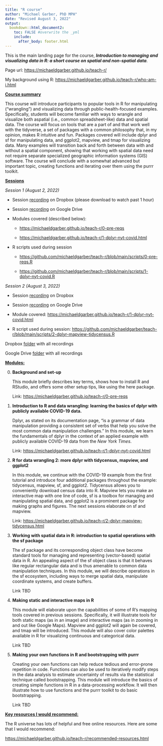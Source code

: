 ```yaml
---
title: "R course"
author: "Michael Garber, PhD MPH"
date: "Revised August 3, 2022"
output: 
  bookdown::html_document2:
    toc: FALSE #overwrite the _yml
    include: 
      after_body: footer.html
---
```


This is the main landing page for the course, ***Introduction to managing and visualizing data in R: a short course on spatial and non-spatial data***.

Page url: <https://michaeldgarber.github.io/teach-r/>

My background using R: [https://michaeldgarber.github.io/teach-r/who-am-i.html](https://michaeldgarber.github.io/teach-r/why-me.html){.uri}

[**Course summary**]{.underline}

This course will introduce participants to popular tools in R for manipulating ("wrangling") and visualizing data through public-health-focused examples. Specifically, students will become familiar with ways to wrangle and visualize both aspatial (i.e., common spreadsheet-like) data and spatial data. The course will focus on tools that are a part of and that work well with the tidyverse, a set of packages with a common philosophy that, in my opinion, makes R intuitive and fun. Packages covered will include dplyr and sf for manipulating data, and ggplot2, mapview, and tmap for visualizing data. Many examples will transition back and forth between data with and without a spatial component, showing that working with spatial data need not require separate specialized geographic information systems (GIS) software. The course will conclude with a somewhat advanced but important topic, creating functions and iterating over them using the purrr toolkit.

[**Sessions**]{.underline}

*Session 1 (August 2, 2022)*

-   Session [recording](https://www.dropbox.com/s/2rooqu9w0tbjqlg/r-course-sesion-1-video.mp4?dl=0) on Dropbox (please download to watch past 1 hour)

-   Session [recording](https://drive.google.com/file/d/13miuMQ-qFwC0d-alyABu5-RbaZ8xmQGH/view?usp=sharing) on Google Drive

-   Modules covered (described below):

    -   <https://michaeldgarber.github.io/teach-r/0-pre-reqs>

    -   <https://michaeldgarber.github.io/teach-r/1-dplyr-nyt-covid.html>

-   R scripts used during session

    -   <https://github.com/michaeldgarber/teach-r/blob/main/scripts/0-pre-reqs.R>

    -   <https://github.com/michaeldgarber/teach-r/blob/main/scripts/1-dplyr-nyt-covid.R>

*Session 2 (August 3, 2022)*

-   Session [recording](https://www.dropbox.com/s/eitst7w7kytl7bm/r-course-session-2-video.mp4?dl=0) on Dropbox

-   Session [recording](https://drive.google.com/file/d/11M9PlQJTO8PGgFX7dJm5OytRYMUBQYdS/view?usp=sharing) on Google Drive

-   Module covered: <https://michaeldgarber.github.io/teach-r/1-dplyr-nyt-covid.html>

-   R script used during session: <https://github.com/michaeldgarber/teach-r/blob/main/scripts/2-dplyr-mapview-tidycensus.R>

Dropbox [folder](https://www.dropbox.com/sh/rpqerzm0ukawhuk/AAAFN4FVfLsq9m4pBvdH83JCa?dl=0) with all recordings

Google Drive [folder](https://drive.google.com/drive/folders/125F0jIChEAPEqTKQx5VdFpKHe4xOOKYP?usp=sharing) with all recordings

[**Modules:**]{.underline}

0.  **Background and set-up**

    This module briefly describes key terms, shows how to install R and RStudio, and offers some other setup tips, like using the here package.

    Link: <https://michaeldgarber.github.io/teach-r/0-pre-reqs>

1.  **Introduction to R and data wrangling: learning the basics of dplyr with publicly available COVID-19 data.**

    Dplyr, as stated on its documentation page, "is a grammar of data manipulation providing a consistent set of verbs that help you solve the most common data manipulation challenges." In this module, we learn the fundamentals of dplyr in the context of an applied example with publicly available COVID-19 data from the *New York Times*.

    Link: <https://michaeldgarber.github.io/teach-r/1-dplyr-nyt-covid.html>

2.  **R for data wrangling 2: more dplyr with tidycensus, mapview, and ggplot2**

    In this module, we continue with the COVID-19 example from the first tutorial and introduce four additional packages throughout the example: tidycensus, mapview, sf, and ggplot2. Tidycensus allows you to conveniently download census data into R. Mapview lets you make an interactive map with one line of code, sf is a toolbox for managing and manipulating spatial data, and ggplot2 is a prominent package for making graphs and figures. The next sessions elaborate on sf and mapview.

    Link: <https://michaeldgarber.github.io/teach-r/2-dplyr-mapview-tidycensus.html>

3.  **Working with spatial data in R: introduction to spatial operations with the sf package**

    The sf package and its corresponding object class have become standard tools for managing and representing (vector-based) spatial data in R. An appealing aspect of the sf object class is that it behaves like regular rectangular data and is thus amenable to common data manipulation techniques. In this module, we will describe operations in the sf ecosystem, including ways to merge spatial data, manipulate coordinate systems, and create buffers.

    Link TBD

4.  **Making static and interactive maps in R**

    This module will elaborate upon the capabilities of some of R's mapping tools covered in previous sessions. Specifically, it will illustrate tools for both static maps (as in an image) and interactive maps (as in zooming in and out like Google Maps). Mapview and ggplot2 will again be covered, and tmap will be introduced. This module will also cover color palettes available in R for visualizing continuous and categorical data.

    Link TBD

5.  **Making your own functions in R and bootstrapping with purrr**

    Creating your own functions can help reduce tedious and error-prone repetition in code. Functions can also be used to iteratively modify steps in the data analysis to estimate uncertainty of results via the statistical technique called bootstrapping. This module will introduce the basics of creating simple functions in R in a data-processing workflow. It will then illustrate how to use functions and the purrr toolkit to do basic bootstrapping.

    Link TBD

[**Key resources I would recommend:**]{.underline}

The R universe has lots of helpful and free online resources. Here are some that I would recommend:

<https://michaeldgarber.github.io/teach-r/recommended-resources.html>
